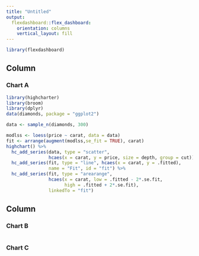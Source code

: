 ```yaml
---
title: "Untitled"
output: 
  flexdashboard::flex_dashboard:
    orientation: columns
    vertical_layout: fill
---
```


```r
library(flexdashboard)
```

Column {data-width=650}
-----------------------------------------------------------------------

### Chart A

```r
library(highcharter)
library(broom)
library(dplyr)
data(diamonds, package = "ggplot2")

data <- sample_n(diamonds, 300)

modlss <- loess(price ~ carat, data = data)
fit <- arrange(augment(modlss,se_fit = TRUE), carat)
highchart() %>%
  hc_add_series(data, type = "scatter",
                hcaes(x = carat, y = price, size = depth, group = cut)) %>%
  hc_add_series(fit, type = "line", hcaes(x = carat, y = .fitted),
                name = "Fit", id = "fit") %>%
  hc_add_series(fit, type = "arearange",
                hcaes(x = carat, low = .fitted - 2*.se.fit,
                      high = .fitted + 2*.se.fit),
                linkedTo = "fit")
```

Column {data-width=350}
-----------------------------------------------------------------------

### Chart B

```r

```

### Chart C

```r

```

